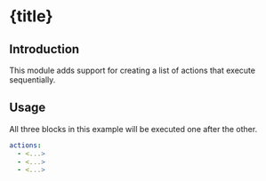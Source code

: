 

# {title}


## Introduction

This module adds support for creating a list of actions that execute sequentially.


## Usage

All three blocks in this example will be executed one after the other.

```yml
actions:
  - <...>
  - <...>
  - <...>
```
